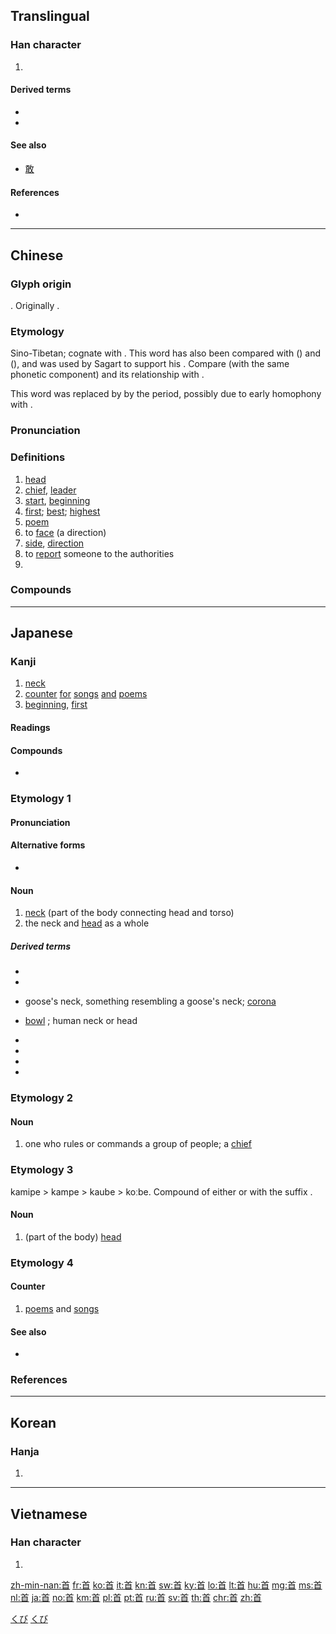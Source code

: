 {{character info/new}}
==Translingual==
{{stroke order|strokes=9}}
{{stroke order|type=animate}}

===Han character===
{{Han char|rn=185|rad=首|as=00|sn=9|four=80601|canj=THBU|ids=⿱丷𦣻}}
#{{mul-kangxi radical-def}}
====Derived terms====
* {{l|mul|Index:Chinese radical/首}}
* {{l|mul|道}}

====See also====
* {{l|mul|頁}} [[敢]]

====References====
* {{Han ref|kx=1427.320|dkj=44489|dj=1953.270|hdz=74500.010|uh=9996|ud=39318|bh=ADBA|bd=44474}}

----

==Chinese==
{{zh-forms|alt=𩠐}}

===Glyph origin===
{{Han etyl}}
{{Han simp|𩠐|f=巛|t=丷}}. Originally {{Han compound|巛|𦣻|ls=psc}}.

===Etymology===
Sino-Tibetan; cognate with {{cog|lus|lu||head}}. This word has also been compared with {{cog|map-pro|*qulu|*quluh|head}} ({{cog|ms|hulu}}) and {{cog|tai-pro|*krawᶜ|*klawᶜ ~ krawᶜ|head; hair knot}} ({{cog|th|เกล้า||hair; head}}), and was used by Sagart to support his {{w|Sino-Austronesian languages|Sino-Austronesian hypothesis}}. Compare {{och-l|道|path, road}} (with the same phonetic component) and its relationship with {{cog|hmx-pro|*kləuX||road, way}}.

This word was replaced by {{och-l|頭|head}} by the ''{{w|Warring States}}'' period, possibly due to early homophony with {{och-l|手|hand}}.

===Pronunciation===
{{zh-pron
|m=shǒu
|ma=y
|c=sau2
|h=pfs=sú
|md=siū
|mn=siú/chhiú
|mn_note=siú - literary; chhiú - vernacular
|w=2seu
|mc=y
|oc=y
|cat=n,a,cls
}}

===Definitions===
{{zh-hanzi}}

# [[head]]
# [[chief]], [[leader]]
# [[start]], [[beginning]]
# [[first]]; [[best]]; [[highest]]
# [[poem]]
# to [[face]] (a direction)
# [[side]], [[direction]]
# to [[report]] someone to the authorities
# {{zh-classifier|songs and poems|cat=y}}

===Compounds===
{{zh-der|一蛇二首|上廳行首|上首|上首徒弟|下首|不堪回首|亂首|亂首垢面|仰首伸眉|企足矯首|伏首貼耳|低首下心|何首烏|俛首|俛首帖耳|俛首聽命|俛首自招|俯首|俯首就縛|俯首帖耳|俯首稱臣|俯首聽命|俯首認罪|個人首頁|倡首|側首|元首|六陽會首|六陽首級|六陽魁首|出首|分首判袂|剽首|功首|匕首|北首|匪首|卬首信眉|叩首|名列榜首|囚首喪面|囚首垢面|回首|圓首方足|垂首喪氣|埋首|姿首|尸首|居首|屍首|布衣黔首|帕首|龐眉皓首|延首|引首|引首章|徇首|後首|徹首徹尾|心折首肯|愴然垂首|懸首|戎首|批首|投首|抗首|拜手稽首|拜稽首|捐軀殞首|捧首|授首|搔首|搔首弄姿|搔首抓耳|搔首踟躕|摧身碎首|擒賊擒首|教首|斂首低眉|文章魁首|斬首|斬首示眾|斷首捐軀|昂首|昂首挺立|昂首挺胸|昂首望天|昂首闊步|會首|有首尾|東首|枳首|枳首蛇|案首|梟首|榜首|標首|權首|歲首|歸首|殞身碎首|沒甚首尾|泥首|濡首|為首|營首|犀首|狐死首丘|獻首|班首|畏首畏尾|疚心疾首|疢如疾首|疾首|疾首痛心|疾首蹙頞|疾首蹙額|痛心疾首|發行首日|白首|白首一節|白首之心|白首北面|白首同歸|白首如新|白首無成|白首相知|白首空歸|白首窮經|皓首|皓首一經|皓首窮經|皓首蒼顏|盜首|矯首|石首魚|碎首糜軀|禍首|禍首罪魁|稽首|空首|糜軀碎首|綯首|網路首頁|繯首|罪魁禍首|群龍無首|翹首|翹首企足|翹首引領|翹首盼望|聚首|自首|舉首|荼首|蓬首|蓬首垢面|蔀首|蛾眉螓首|螓首|螓首蛾眉|螭首|行首|褎然舉首|貿首|賊首|起首|身首分離|身首異處|軹首蛇|轉首|迴首|進退首鼠|還首|部會首長|部首|鋪首|門首|開首|陳首|隕首|面首|韻首|頂首|頓首|頭首|頷首|風流班首|饅首|首七|首下尻高|首丘|首丘之念|首丘之思|首丘之情|首丘之望|首丘夙願|首事|首人|首倡|首倡義舉|首先|首創|首功|首呈|首告|首唱|首唱義兵|首唱義舉|首善|首善之區|首善之地|首如飛蓬|首妻|首富|首尾|首尾一貫|首尾乖互|首尾兩端|首尾共濟|首尾受敵|首尾夾攻|首尾狼狽|首尾相應|首尾相援|首尾相救|首尾相繼|首尾相衛|首尾相赴|首尾相連|首尾貫通|首屈一指|首展|首席|首府|首度|首座|首從|首惡|首戰|首播|首施|首施兩端|首日封|首映|首映典禮|首時|首服|首演|首犯|首狀|首當其衝|首相|首級|首縣|首義|首肯|首腦|首航|首薦|首要|首謀|首足異處|首路|首身|首身分離|首車|首輪|首輪片|首途|首都|首長|首長制|首開紀錄|首陀羅|首陽山|首頁|首領|首飾|首鼠|首鼠兩端|首鼠模棱|馬首是瞻|驀然回首|魁首|鶉首|鷁首|黔首|點首|黥首|龍首}}

----

==Japanese==

===Kanji===
{{ja-kanji|grade=2|rs=首00}}

# [[neck]]
# [[counter]] [[for]] [[songs]] [[and]] [[poems]]
# [[beginning]], [[first]]

====Readings====
{{ja-readings
|goon=[[しゅ]] (shu)
|kanon=[[しゅう]] (shū)
|kun=[[くび]] (kubi), [[おびと]] (obito), {{qualifier|rare}} [[こうべ]] (koube), {{qualifier|rare}} [[しるし]] (shirushi), {{qualifier|rare}} [[つかさ]] (tsukasa)
|nanori=[[おびと]] (obito), [[こべ]] (kobe), [[す]] (su)
}}

====Compounds====
{{der-top|Compounds}}
* {{ja-r|機首|きしゅ}}
{{der-bottom}}

{{wikipedia|lang=ja}}

===Etymology 1===
{{ja-kanjitab|くび|yomi=k}}

====Pronunciation====
{{ja-pron|yomi=k|くび|acc=0|acc_ref=DJR}}

====Alternative forms====
* {{ja-l|頸}}

====Noun====
{{ja-noun|くび}}

# [[neck]] (part of the body connecting head and torso)
# the neck and [[head]] as a whole

=====Derived terms=====
{{der-top}}
* {{ja-r|足首|あしくび}}
* {{ja-r|猪首|いくび}}
* {{ja-r|雁首|かりくび}} goose's neck, something resembling a goose's neck; [[corona]] {{gloss|circumference of the base of the glans penis in human males}}
* {{ja-r|雁首|がんくび}} [[bowl]] {{gloss|part of a pipe}}; human neck or head
* {{ja-r|首っ引き|くびっぴき}}
* {{ja-r|首輪|くびわ}}
* {{ja-r|手首|てくび}}
* {{ja-r|花首|はなくび}}
{{der-bottom}}

===Etymology 2===

====Noun====
{{ja-noun|おびと}}

# {{lb|ja|archaic|sort=おびと}} one who rules or commands a group of people; a [[chief]]

===Etymology 3===
kamipe > kampe > kaube > koːbe. Compound of either {{m|ja|上|tr=kami||upper}} or {{m|ja|髪|tr=kami||hair}} with the suffix {{m|ja|方|tr=he||location}}.

====Noun====
{{ja-noun|こうべ|hhira=かうべ}}

# (part of the body) [[head]]

===Etymology 4===

====Counter====
{{ja-pos|counter|しゅ}}

# [[poem]]s and [[song]]s

====See also====
* {{l|ja|頭}}

===References===
<references/>

[[Category:Japanese basic words|くび]]
[[Category:ja:Anatomy|くび]]

----

==Korean==

===Hanja===
{{ko-hanja|hangeul=수|mr=su|y=swu|eumhun=머리|ehrv=meori|ehmr=mŏri|ehy=}}

# {{defn|lang=ko|sort=首00}}

----

==Vietnamese==

===Han character===
{{vi-hantu|[[thủ]], [[thú]]|rs=首00}}

# {{defn|lang=vi|sort=首00}}

[[Category:CJKV radicals| ]]

[[zh-min-nan:首]]
[[fr:首]]
[[ko:首]]
[[it:首]]
[[kn:首]]
[[sw:首]]
[[ky:首]]
[[lo:首]]
[[lt:首]]
[[hu:首]]
[[mg:首]]
[[ms:首]]
[[nl:首]]
[[ja:首]]
[[no:首]]
[[km:首]]
[[pl:首]]
[[pt:首]]
[[ru:首]]
[[sv:首]]
[[th:首]]
[[chr:首]]
[[zh:首]]